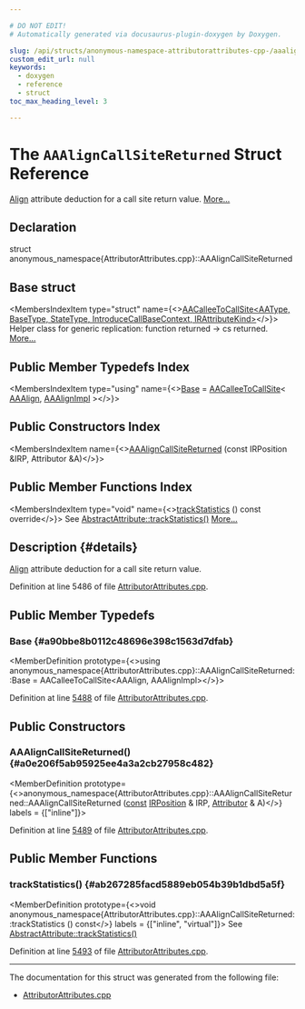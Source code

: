 ```yaml
---

# DO NOT EDIT!
# Automatically generated via docusaurus-plugin-doxygen by Doxygen.

slug: /api/structs/anonymous-namespace-attributorattributes-cpp-/aaaligncallsitereturned
custom_edit_url: null
keywords:
  - doxygen
  - reference
  - struct
toc_max_heading_level: 3

---
```





# The `AAAlignCallSiteReturned` Struct Reference

<DoxygenPage pluginConfig={pluginConfig}>

<a href="/docs/api/structs/llvm/align">Align</a> attribute deduction for a call site return value. <a href="#details">More...</a>

## Declaration

<CodeBlock>struct anonymous_namespace{AttributorAttributes.cpp}::AAAlignCallSiteReturned</CodeBlock>

## Base struct

<MembersIndex>

<MembersIndexItem
  type="struct"
  name={<><a href="/docs/api/structs/anonymous-namespace-attributorattributes-cpp-/aacalleetocallsite">AACalleeToCallSite&lt;AAType, BaseType, StateType, IntroduceCallBaseContext, IRAttributeKind&gt;</a></>}>
Helper class for generic replication: function returned -&gt; cs returned. <a href="/docs/api/structs/anonymous-namespace-attributorattributes-cpp-/aacalleetocallsite/#details">More...</a>
</MembersIndexItem>

</MembersIndex>

## Public Member Typedefs Index

<MembersIndex>

<MembersIndexItem
  type="using"
  name={<><a href="#a90bbe8b0112c48696e398c1563d7dfab">Base</a> = <a href="/docs/api/structs/anonymous-namespace-attributorattributes-cpp-/aacalleetocallsite">AACalleeToCallSite</a>&lt; <a href="/docs/api/structs/llvm/aaalign">AAAlign</a>, <a href="/docs/api/structs/anonymous-namespace-attributorattributes-cpp-/aaalignimpl">AAAlignImpl</a> &gt;</>}>
</MembersIndexItem>

</MembersIndex>

## Public Constructors Index

<MembersIndex>

<MembersIndexItem
  name={<><a href="#a0e206f5ab95925ee4a3a2cb27958c482">AAAlignCallSiteReturned</a> (const IRPosition &amp;IRP, Attributor &amp;A)</>}>
</MembersIndexItem>

</MembersIndex>

## Public Member Functions Index

<MembersIndex>

<MembersIndexItem
  type="void"
  name={<><a href="#ab267285facd5889eb054b39b1dbd5a5f">trackStatistics</a> () const override</>}>
See <a href="/docs/api/structs/llvm/abstractattribute/#add85e4d78cefc67429904d7492aff9a4">AbstractAttribute::trackStatistics()</a> <a href="#ab267285facd5889eb054b39b1dbd5a5f">More...</a>
</MembersIndexItem>

</MembersIndex>

## Description {#details}

<a href="/docs/api/structs/llvm/align">Align</a> attribute deduction for a call site return value.

Definition at line 5486 of file <a href="/docs/api/files/lib/lib/transforms/lib/transforms/ipo/attributorattributes-cpp">AttributorAttributes.cpp</a>.

<SectionDefinition>

## Public Member Typedefs

### Base {#a90bbe8b0112c48696e398c1563d7dfab}

<MemberDefinition
  prototype={<>using anonymous&#95;namespace&#123;AttributorAttributes.cpp&#125;::AAAlignCallSiteReturned::Base =  AACalleeToCallSite&lt;AAAlign, AAAlignImpl&gt;</>}>

Definition at line <a href="/docs/api/files/lib/lib/transforms/lib/transforms/ipo/attributorattributes-cpp/#l05488">5488</a> of file <a href="/docs/api/files/lib/lib/transforms/lib/transforms/ipo/attributorattributes-cpp">AttributorAttributes.cpp</a>.
</MemberDefinition>

</SectionDefinition>

<SectionDefinition>

## Public Constructors

### AAAlignCallSiteReturned() {#a0e206f5ab95925ee4a3a2cb27958c482}

<MemberDefinition
  prototype={<>anonymous&#95;namespace&#123;AttributorAttributes.cpp&#125;::AAAlignCallSiteReturned::AAAlignCallSiteReturned (<a href="/docs/api/files/lib/lib/target/lib/target/aarch64/aarch64promoteconstant-cpp/#a90f8350fecae261c25be85d38b451bff">const</a> <a href="/docs/api/structs/llvm/irposition">IRPosition</a> &amp; IRP, <a href="/docs/api/structs/llvm/attributor">Attributor</a> &amp; A)</>}
  labels = {["inline"]}>

Definition at line <a href="/docs/api/files/lib/lib/transforms/lib/transforms/ipo/attributorattributes-cpp/#l05489">5489</a> of file <a href="/docs/api/files/lib/lib/transforms/lib/transforms/ipo/attributorattributes-cpp">AttributorAttributes.cpp</a>.
</MemberDefinition>

</SectionDefinition>

<SectionDefinition>

## Public Member Functions

### trackStatistics() {#ab267285facd5889eb054b39b1dbd5a5f}

<MemberDefinition
  prototype={<>void anonymous&#95;namespace&#123;AttributorAttributes.cpp&#125;::AAAlignCallSiteReturned::trackStatistics () const</>}
  labels = {["inline", "virtual"]}>
See <a href="/docs/api/structs/llvm/abstractattribute/#add85e4d78cefc67429904d7492aff9a4">AbstractAttribute::trackStatistics()</a>

Definition at line <a href="/docs/api/files/lib/lib/transforms/lib/transforms/ipo/attributorattributes-cpp/#l05493">5493</a> of file <a href="/docs/api/files/lib/lib/transforms/lib/transforms/ipo/attributorattributes-cpp">AttributorAttributes.cpp</a>.
</MemberDefinition>

</SectionDefinition>

<hr/>

The documentation for this struct was generated from the following file:

<ul>
<li><a href="/docs/api/files/lib/lib/transforms/lib/transforms/ipo/attributorattributes-cpp">AttributorAttributes.cpp</a></li>
</ul>

</DoxygenPage>
